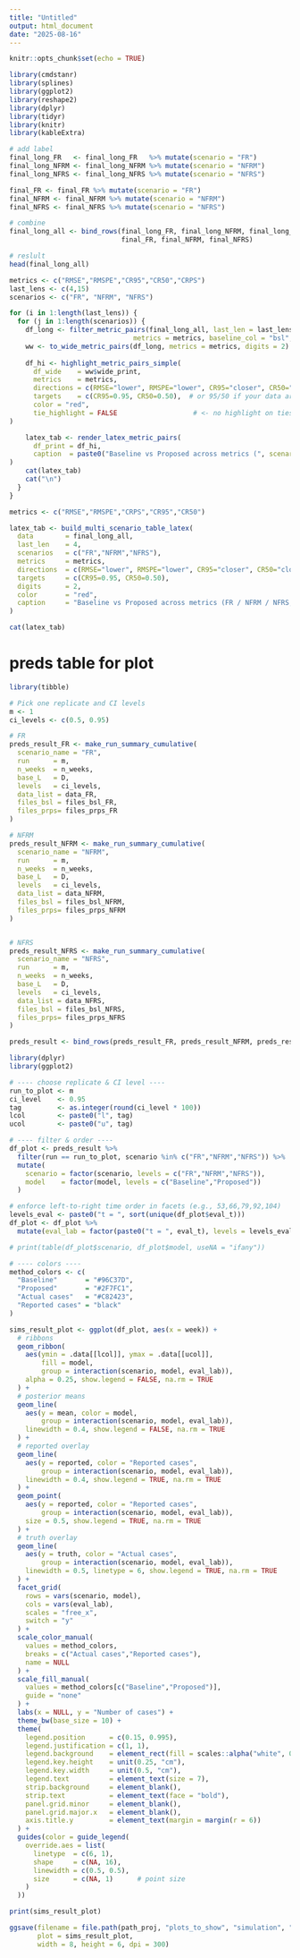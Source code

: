 ```yaml
---
title: "Untitled"
output: html_document
date: "2025-08-16"
---
```


```r
knitr::opts_chunk$set(echo = TRUE)

library(cmdstanr)
library(splines)
library(ggplot2)
library(reshape2)
library(dplyr)
library(tidyr)
library(knitr)
library(kableExtra)
```


```r
# add label
final_long_FR   <- final_long_FR   %>% mutate(scenario = "FR")
final_long_NFRM <- final_long_NFRM %>% mutate(scenario = "NFRM")
final_long_NFRS <- final_long_NFRS %>% mutate(scenario = "NFRS")

final_FR <- final_FR %>% mutate(scenario = "FR")
final_NFRM <- final_NFRM %>% mutate(scenario = "NFRM")
final_NFRS <- final_NFRS %>% mutate(scenario = "NFRS")

# combine
final_long_all <- bind_rows(final_long_FR, final_long_NFRM, final_long_NFRS, 
                            final_FR, final_NFRM, final_NFRS)

# reslult
head(final_long_all)

```




```r
metrics <- c("RMSE","RMSPE","CR95","CR50","CRPS")
last_lens <- c(4,15)
scenarios <- c("FR", "NFRM", "NFRS")

for (i in 1:length(last_lens)) {
  for (j in 1:length(scenarios)) {
    df_long <- filter_metric_pairs(final_long_all, last_len = last_lens[i], scenario = scenarios[j],
                               metrics = metrics, baseline_col = "bsl", proposed_col = "prps")
    ww <- to_wide_metric_pairs(df_long, metrics = metrics, digits = 2)
    
    df_hi <- highlight_metric_pairs_simple(
      df_wide    = ww$wide_print,
      metrics    = metrics,
      directions = c(RMSE="lower", RMSPE="lower", CR95="closer", CR50="closer", CRPS="lower"),
      targets    = c(CR95=0.95, CR50=0.50),  # or 95/50 if your data are percentages
      color = "red",
      tie_highlight = FALSE                   # <- no highlight on ties
)

    latex_tab <- render_latex_metric_pairs(
      df_print = df_hi,
      caption  = paste0("Baseline vs Proposed across metrics (", scenario = scenarios[j], "; last ", last_lens[i]  ," weeks)")
)
    cat(latex_tab)
    cat("\n") 
  }
}


```

```r
metrics <- c("RMSE","RMSPE","CRPS","CR95","CR50")

latex_tab <- build_multi_scenario_table_latex(
  data        = final_long_all,
  last_len    = 4,
  scenarios   = c("FR","NFRM","NFRS"),
  metrics     = metrics,
  directions  = c(RMSE="lower", RMSPE="lower", CR95="closer", CR50="closer", CRPS="lower"),
  targets     = c(CR95=0.95, CR50=0.50),   
  digits      = 2,
  color       = "red",
  caption     = "Baseline vs Proposed across metrics (FR / NFRM / NFRS; last 4 weeks)"
)

cat(latex_tab)

```

# preds table for plot 
```r
library(tibble)

# Pick one replicate and CI levels
m <- 1
ci_levels <- c(0.5, 0.95)

# FR
preds_result_FR <- make_run_summary_cumulative(
  scenario_name = "FR",
  run      = m,
  n_weeks  = n_weeks,
  base_L   = D,
  levels   = ci_levels,
  data_list = data_FR,
  files_bsl = files_bsl_FR,
  files_prps= files_prps_FR
)

# NFRM
preds_result_NFRM <- make_run_summary_cumulative(
  scenario_name = "NFRM",
  run      = m,
  n_weeks  = n_weeks,
  base_L   = D,
  levels   = ci_levels,
  data_list = data_NFRM,
  files_bsl = files_bsl_NFRM,
  files_prps= files_prps_NFRM
)


# NFRS
preds_result_NFRS <- make_run_summary_cumulative(
  scenario_name = "NFRS",
  run      = m,
  n_weeks  = n_weeks,
  base_L   = D,
  levels   = ci_levels,
  data_list = data_NFRS,
  files_bsl = files_bsl_NFRS,
  files_prps= files_prps_NFRS
)

preds_result <- bind_rows(preds_result_FR, preds_result_NFRM, preds_result_NFRS)
```


```r
library(dplyr)
library(ggplot2)

# ---- choose replicate & CI level ----
run_to_plot <- m
ci_level    <- 0.95
tag         <- as.integer(round(ci_level * 100))
lcol        <- paste0("l", tag)
ucol        <- paste0("u", tag)

# ---- filter & order ----
df_plot <- preds_result %>%
  filter(run == run_to_plot, scenario %in% c("FR","NFRM","NFRS")) %>%
  mutate(
    scenario = factor(scenario, levels = c("FR","NFRM","NFRS")),
    model    = factor(model, levels = c("Baseline","Proposed"))
  )

# enforce left-to-right time order in facets (e.g., 53,66,79,92,104)
levels_eval <- paste0("t = ", sort(unique(df_plot$eval_t)))
df_plot <- df_plot %>%
  mutate(eval_lab = factor(paste0("t = ", eval_t), levels = levels_eval))

# print(table(df_plot$scenario, df_plot$model, useNA = "ifany"))

# ---- colors ----
method_colors <- c(
  "Baseline"       = "#96C37D",
  "Proposed"       = "#2F7FC1",
  "Actual cases"   = "#C82423",
  "Reported cases" = "black"
)

sims_result_plot <- ggplot(df_plot, aes(x = week)) +
  # ribbons
  geom_ribbon(
    aes(ymin = .data[[lcol]], ymax = .data[[ucol]],
        fill = model,
        group = interaction(scenario, model, eval_lab)),
    alpha = 0.25, show.legend = FALSE, na.rm = TRUE
  ) +
  # posterior means
  geom_line(
    aes(y = mean, color = model,
        group = interaction(scenario, model, eval_lab)),
    linewidth = 0.4, show.legend = FALSE, na.rm = TRUE
  ) +
  # reported overlay 
  geom_line(
    aes(y = reported, color = "Reported cases",
        group = interaction(scenario, model, eval_lab)),
    linewidth = 0.4, show.legend = TRUE, na.rm = TRUE
  ) +
  geom_point(
    aes(y = reported, color = "Reported cases",
        group = interaction(scenario, model, eval_lab)),
    size = 0.5, show.legend = TRUE, na.rm = TRUE
  ) +
  # truth overlay
  geom_line(
    aes(y = truth, color = "Actual cases",
        group = interaction(scenario, model, eval_lab)),
    linewidth = 0.5, linetype = 6, show.legend = TRUE, na.rm = TRUE
  ) +
  facet_grid(
    rows = vars(scenario, model), 
    cols = vars(eval_lab),         
    scales = "free_x",
    switch = "y"
  ) +
  scale_color_manual(
    values = method_colors,
    breaks = c("Actual cases","Reported cases"),
    name = NULL
  ) +
  scale_fill_manual(
    values = method_colors[c("Baseline","Proposed")],
    guide = "none"
  ) +
  labs(x = NULL, y = "Number of cases") +
  theme_bw(base_size = 10) +
  theme(
    legend.position      = c(0.15, 0.995),        
    legend.justification = c(1, 1),
    legend.background    = element_rect(fill = scales::alpha("white", 0.75), color = NA),
    legend.key.height    = unit(0.25, "cm"),
    legend.key.width     = unit(0.5, "cm"),    
    legend.text          = element_text(size = 7), 
    strip.background     = element_blank(),
    strip.text           = element_text(face = "bold"),
    panel.grid.minor     = element_blank(),
    panel.grid.major.x   = element_blank(),
    axis.title.y         = element_text(margin = margin(r = 6))
  ) +
  guides(color = guide_legend(
    override.aes = list(
      linetype  = c(6, 1),      
      shape     = c(NA, 16),    
      linewidth = c(0.5, 0.5),
      size      = c(NA, 1)      # point size
    )
  ))

print(sims_result_plot)

ggsave(filename = file.path(path_proj, "plots_to_show", "simulation", "sims-results.png"),
       plot = sims_result_plot,
       width = 8, height = 6, dpi = 300)

```

